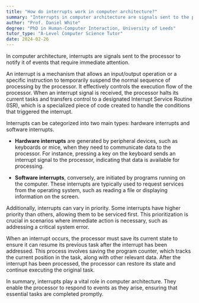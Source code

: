 ```yaml
---
title: "How do interrupts work in computer architecture?"
summary: "Interrupts in computer architecture are signals sent to the processor to alert it of an event that needs immediate attention."
author: "Prof. Daniel White"
degree: "PhD in Human-Computer Interaction, University of Leeds"
tutor_type: "A-Level Computer Science Tutor"
date: 2024-02-26
---
```


In computer architecture, interrupts are signals sent to the processor to notify it of events that require immediate attention.

An interrupt is a mechanism that allows an input/output operation or a specific instruction to temporarily suspend the normal sequence of processing by the processor. It effectively controls the execution flow of the processor. When an interrupt signal is received, the processor halts its current tasks and transfers control to a designated Interrupt Service Routine (ISR), which is a specialized piece of code created to handle the conditions that triggered the interrupt.

Interrupts can be categorized into two main types: hardware interrupts and software interrupts. 

- **Hardware interrupts** are generated by peripheral devices, such as keyboards or mice, when they need to communicate data to the processor. For instance, pressing a key on the keyboard sends an interrupt signal to the processor, indicating that data is available for processing.
  
- **Software interrupts**, conversely, are initiated by programs running on the computer. These interrupts are typically used to request services from the operating system, such as reading a file or displaying information on the screen.

Additionally, interrupts can vary in priority. Some interrupts have higher priority than others, allowing them to be serviced first. This prioritization is crucial in scenarios where immediate action is necessary, such as addressing a critical system error.

When an interrupt occurs, the processor must save its current state to ensure it can resume its previous task after the interrupt has been addressed. This process involves saving the program counter, which tracks the current position in the task, along with other relevant data. After the interrupt has been processed, the processor can restore its state and continue executing the original task.

In summary, interrupts play a vital role in computer architecture. They enable the processor to respond to events as they arise, ensuring that essential tasks are completed promptly.
    